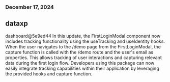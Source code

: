 ### December 17, 2024
## dataxp

dashboard@5e9ed44
In this update, the FirstLoginModal component now includes tracking functionality using the useTracking and useIdentity hooks. When the user navigates to the /demo page from the FirstLoginModal, the capture function is called with the /demo route and the user's email as properties. This allows tracking of user interactions and capturing relevant data during the first login flow. Developers using this package can now easily integrate tracking capabilities within their application by leveraging the provided hooks and capture function.